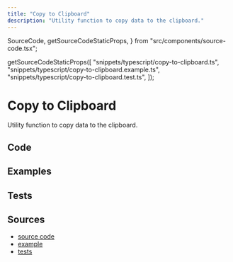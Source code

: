 ```yaml
---
title: "Copy to Clipboard"
description: "Utility function to copy data to the clipboard."
---
```


  SourceCode,
  getSourceCodeStaticProps,
} from "src/components/source-code.tsx";

  getSourceCodeStaticProps([
    "snippets/typescript/copy-to-clipboard.ts",
    "snippets/typescript/copy-to-clipboard.example.ts",
    "snippets/typescript/copy-to-clipboard.test.ts",
  ]);

# Copy to Clipboard

Utility function to copy data to the clipboard.

## Code

<SourceCode fileName="snippets/typescript/copy-to-clipboard.ts" />

## Examples

<SourceCode fileName="snippets/typescript/copy-to-clipboard.example.ts" />

## Tests

<SourceCode fileName="snippets/typescript/copy-to-clipboard.test.ts" />

## Sources

- [source code](https://github.com/LukasPolak/digital-garden/blob/main/src/snippets/typescript/copy-to-clipboard.ts)
- [example](https://github.com/LukasPolak/digital-garden/blob/main/src/snippets/typescript/copy-to-clipboard.example.ts)
- [tests](https://github.com/LukasPolak/digital-garden/blob/main/src/snippets/typescript/copy-to-clipboard.test.ts)
